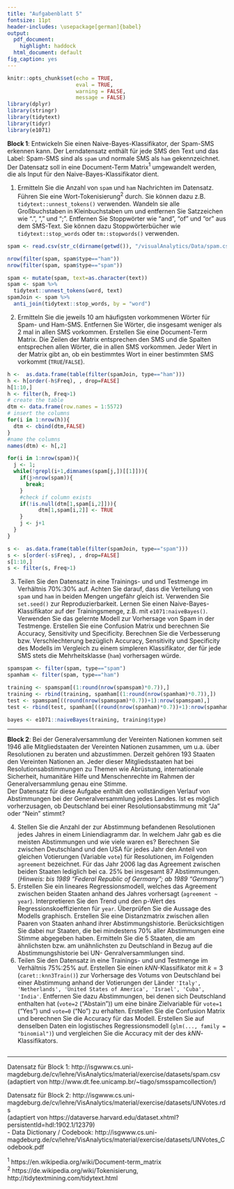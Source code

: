 ```yaml
---
title: "Aufgabenblatt 5"
fontsize: 11pt
header-includes: \usepackage[german]{babel}
output:
  pdf_document:
    highlight: haddock
  html_document: default
fig_caption: yes
---
```


```r
knitr::opts_chunk$set(echo = TRUE, 
                      eval = TRUE,
                      warning = FALSE,
                      message = FALSE)
library(dplyr)
library(stringr)
library(tidytext)
library(tidyr)
library(e1071)
```

**Block 1**: Entwickeln Sie einen Naive-Bayes-Klassifikator, der Spam-SMS erkennen kann. Der Lerndatensatz enthält für jede SMS den Text und das Label: Spam-SMS sind als `spam` und normale SMS als `ham` gekennzeichnet. Der Datensatz soll in eine Document-Term Matrix$^1$  umgewandelt werden, die als Input für den Naive-Bayes-Klassifikator dient.

1. Ermitteln Sie die Anzahl von `spam` und `ham` Nachrichten im Datensatz. Führen Sie eine Wort-Tokenisierung$^2$ durch. Sie können dazu z.B. `tidytext::unnest_tokens()` verwenden. Wandeln sie alle Großbuchstaben in Kleinbuchstaben um und entfernen Sie Satzzeichen wie ".", "," und ";". Entfernen Sie Stoppwörter wie "and", "of" und "or" aus dem SMS-Text. Sie können dazu Stoppwörterbücher wie `tidytext::stop_words` oder `tm::stopwords()` verwenden.

```r
spam <- read.csv(str_c(dirname(getwd()), "/visualAnalytics/Data/spam.csv"))

nrow(filter(spam, spam$type=="ham"))
nrow(filter(spam, spam$type=="spam"))

spam <- mutate(spam, text=as.character(text))
spam <- spam %>%
  tidytext::unnest_tokens(word, text)
spamJoin <- spam %>%
  anti_join(tidytext::stop_words, by = "word")

```

2. Ermitteln Sie die jeweils 10 am häufigsten vorkommenen Wörter für Spam- und Ham-SMS. Entfernen Sie Wörter, die insgesamt weniger als 2 mal in allen SMS vorkommen. Erstellen Sie eine Document-Term Matrix. Die Zeilen der Matrix entsprechen den SMS und die Spalten entsprechen allen Wörter, die in allen SMS vorkommen. Jeder Wert in der Matrix gibt an, ob ein bestimmtes Wort in einer bestimmten SMS vorkommt (`TRUE`/`FALSE`).

```r
h <-  as.data.frame(table(filter(spamJoin, type=="ham")))
h <- h[order(-h$Freq), , drop=FALSE]
h[1:10,]
h <- filter(h, Freq>1)
# create the table
dtm <- data.frame(row.names = 1:5572)
# insert the columns
for(i in 1:nrow(h)){
  dtm <- cbind(dtm,FALSE)
}
#name the columns
names(dtm) <- h[,2]

for(i in 1:nrow(spam)){
  j <- 1;
  while(!grepl(i+1,dimnames(spam[j,])[[1]])){
    if(j>nrow(spam)){
      break;
    }
    #check if column exists
    if(!is.null(dtm[1,spam[i,2]])){
          dtm[1,spam[i,2]] <- TRUE
    }
    j <- j+1
  }
}

s <-  as.data.frame(table(filter(spamJoin, type=="spam")))
s <- s[order(-s$Freq), , drop=FALSE]
s[1:10,]
s <- filter(s, Freq>1)

```

3. Teilen Sie den Datensatz in eine Trainings- und und Testmenge im Verhältnis 70%:30% auf. Achten Sie darauf, dass die Verteilung von `spam` und `ham` in beiden Mengen ungefähr gleich ist. Verwenden Sie `set.seed()` zur Reproduzierbarkeit. Lernen Sie einen Naive-Bayes-Klassifikator auf der Trainingsmenge, z.B. mit `e1071:naiveBayes()`. Verwenden Sie das gelernte Modell zur Vorhersage von Spam in der Testmenge. Erstellen Sie eine Confusion Matrix und berechnen Sie Accuracy, Sensitivity und Specificity. Berechnen Sie die Verbesserung bzw. Verschlechterung bezüglich Accuracy, Sensitivity und Specificity des Modells im Vergleich zu einem simpleren Klassifikator, der für jede SMS stets die Mehrheitsklasse (`ham`) vorhersagen würde.

```r
spamspam <- filter(spam, type=="spam")
spamham <- filter(spam, type=="ham")

training <- spamspam[(1:round(nrow(spamspam)*0.7)),] 
training <- rbind(training, spamham[(1:round(nrow(spamham)*0.7)),])
test <- spamspam[((round(nrow(spamspam)*0.7))+1):nrow(spamspam),]
test <- rbind(test, spamham[((round(nrow(spamham)*0.7))+1):nrow(spamham),])

bayes <- e1071::naiveBayes(training, training$type)


```

------

**Block 2**: Bei der Generalversammlung der Vereinten Nationen kommen seit 1946 alle Mitgliedstaaten der Vereinten Nationen zusammen, um u.a. über Resolutionen zu beraten und abzustimmen. Derzeit gehören 193 Staaten den Vereinten Nationen an. Jeder dieser Mitgliedsstaaten hat bei Resolutionsabstimmungen zu Themen wie Abrüstung, internationale Sicherheit, humanitäre Hilfe und Menschenrechte im Rahmen der Generalversammlung genau eine Stimme.  
Der Datensatz für diese Aufgabe enthält den vollständigen Verlauf von Abstimmungen bei der Generalversammlung jedes Landes. Ist es möglich vorherzusagen, ob Deutschland bei einer Resolutionsabstimmung mit "Ja" oder "Nein" stimmt?

4. Stellen Sie die Anzahl der zur Abstimmung befandenen Resolutionen jedes Jahres in einem Liniendiagramm dar. In welchem Jahr gab es die meisten Abstimmungen und wie viele waren es? Berechnen Sie zwischen Deutschland und den USA für jedes Jahr den Anteil von gleichen Votierungen (Variable `vote`) für Resolutionen, im Folgenden `agreement` bezeichnet. Für das Jahr 2006 lag das Agreement zwischen beiden Staaten lediglich bei ca. 25% bei insgesamt 87 Abstimmungen. (_Hinweis: bis 1989 "Federal Republic of Germany"; ab 1989 "Germany"_) 
5. Erstellen Sie ein lineares Regressionsmodell, welches das Agreement zwischen beiden Staaten anhand des Jahres vorhersagt (`agreement ~ year`). Interpretieren Sie den Trend und den p-Wert des Regressionskoeffizienten für `year`. Überprüfen Sie die Aussage des Modells graphisch. Erstellen Sie eine Distanzmatrix zwischen allen Paaren von Staaten anhand ihrer Abstimmungshistorie. Berücksichtigen Sie dabei nur Staaten, die bei mindestens 70% aller Abstimmungen eine Stimme abgegeben haben. Ermitteln Sie die 5 Staaten, die am ähnlichsten bzw. am unähnlichsten zu Deutschland in Bezug auf die Abstimmungshistorie bei UN- Genralversammlungen sind.
6. Teilen Sie den Datensatz in eine Trainings- und und Testmenge im Verhältnis 75%:25% auf. Erstellen Sie einen $kNN$-Klassifikator mit $k=3$ (`caret::knn3Train()`) zur Vorhersage des Votums von Deutschland bei einer Abstimmung anhand der Votierungen der Länder ` 'Italy', 'Netherlands', 'United States of America', 'Israel', 'Cuba', 'India'`. Entfernen Sie dazu Abstimmungen, bei denen sich Deutschland enthalten hat (`vote=2` ("Abstain")) um eine binäre Zielvariable für `vote=1` ("Yes") und `vote=0` ("No") zu erhalten. Erstellen Sie die Confusion Matrix und berechnen Sie die Accuracy für das Modell. Erstellen Sie auf denselben Daten ein logistisches Regressionsmodell (`glm(..., family = "binomial")`) und vergleichen Sie die Accuracy mit der des $kNN$-Klassifikators.


```r

```

------
Datensatz für Block 1: http://isgwww.cs.uni-magdeburg.de/cv/lehre/VisAnalytics/material/exercise/datasets/spam.csv  
(adaptiert von http://www.dt.fee.unicamp.br/~tiago/smsspamcollection/)

Datensatz für Block 2: http://isgwww.cs.uni-magdeburg.de/cv/lehre/VisAnalytics/material/exercise/datasets/UNVotes.rds  
(adaptiert von https://dataverse.harvard.edu/dataset.xhtml?persistentId=hdl:1902.1/12379)  
- Data Dictionary / Codebook: http://isgwww.cs.uni-magdeburg.de/cv/lehre/VisAnalytics/material/exercise/datasets/UNVotes_Codebook.pdf

$^1$ https://en.wikipedia.org/wiki/Document-term_matrix  
$^2$ https://de.wikipedia.org/wiki/Tokenisierung, http://tidytextmining.com/tidytext.html
